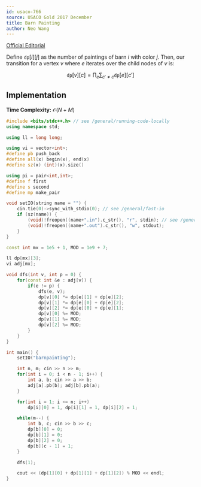 ```yaml
---
id: usaco-766
source: USACO Gold 2017 December
title: Barn Painting
author: Neo Wang
---
```


[Official Editorial](http://www.usaco.org/current/data/sol_barnpainting_gold_dec17.html)

Define $\texttt{dp}[i][j]$ as the number of paintings of barn $i$ with color
$j$. Then, our transition for a vertex $v$ where $e$ iterates over the child
nodes of $v$ is:

$$
\texttt{dp}[v][c] = \prod_e \sum_{c' \neq c} \texttt{dp}[e][c']
$$

## Implementation

**Time Complexity:** $\mathcal{O}(N + M)$

<LanguageSection>

<CPPSection>

```cpp
#include <bits/stdc++.h> // see /general/running-code-locally
using namespace std;

using ll = long long;

using vi = vector<int>;
#define pb push_back
#define all(x) begin(x), end(x)
#define sz(x) (int)(x).size()

using pi = pair<int,int>;
#define f first
#define s second
#define mp make_pair

void setIO(string name = "") {
	cin.tie(0)->sync_with_stdio(0); // see /general/fast-io
	if (sz(name)) {
		(void)!freopen((name+".in").c_str(), "r", stdin); // see /general/io
		(void)!freopen((name+".out").c_str(), "w", stdout);
	}
}

const int mx = 1e5 + 1, MOD = 1e9 + 7;

ll dp[mx][3];
vi adj[mx];

void dfs(int v, int p = 0) {
	for(const int &e : adj[v]) {
		if(e != p) {
			dfs(e, v);
			dp[v][0] *= dp[e][1] + dp[e][2];
			dp[v][1] *= dp[e][0] + dp[e][2];
			dp[v][2] *= dp[e][0] + dp[e][1];
			dp[v][0] %= MOD;
			dp[v][1] %= MOD;
			dp[v][2] %= MOD;
		}
	}
}

int main() {
	setIO("barnpainting");

	int n, m; cin >> n >> m;
	for(int i = 0; i < n - 1; i++) {
		int a, b; cin >> a >> b;
		adj[a].pb(b); adj[b].pb(a);
	}

	for(int i = 1; i <= n; i++)
		dp[i][0] = 1, dp[i][1] = 1, dp[i][2] = 1;

	while(m--) {
		int b, c; cin >> b >> c;
		dp[b][0] = 0;
		dp[b][1] = 0;
		dp[b][2] = 0;
		dp[b][c - 1] = 1;
	}

	dfs(1);

	cout << (dp[1][0] + dp[1][1] + dp[1][2]) % MOD << endl;
}
```

</CPPSection>

</LanguageSection>
